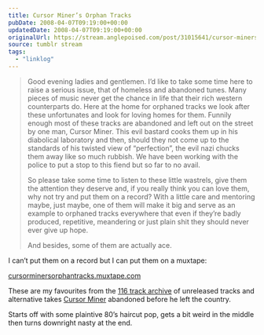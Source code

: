 ```yaml
---
title: Cursor Miner’s Orphan Tracks
pubDate: 2008-04-07T09:19:00+00:00
updatedDate: 2008-04-07T09:19:00+00:00
originalUrl: https://stream.anglepoised.com/post/31015641/cursor-miners-orphan-tracks
source: tumblr stream
tags:
  - "linklog"
---
```


> Good evening ladies and gentlemen. I&rsquo;d like to take some time here to raise a serious issue, that of homeless and abandoned tunes. Many pieces of music never get the chance in life that their rich western counterparts do. Here at the home for orphaned tracks we look after these unfortunates and look for loving homes for them. Funnily enough most of these tracks are abandoned and left out on the street by one man, Cursor Miner. This evil bastard cooks them up in his diabolical laboratory and then, should they not come up to the standards of his twisted view of &ldquo;perfection&rdquo;, the evil nazi chucks them away like so much rubbish. We have been working with the police to put a stop to this fiend but so far to no avail.
>
> So please take some time to listen to these little wastrels, give them the attention they deserve and, if you really think you can love them, why not try and put them on a record? With a little care and mentoring maybe, just maybe, one of them will make it big and serve as an example to orphaned tracks everywhere that even if they&rsquo;re badly produced, repetitive, meandering or just plain shit they should never ever give up hope.
>
> And besides, some of them are actually ace.

I can&rsquo;t put them on a record but I can put them on a muxtape:

[cursorminersorphantracks.muxtape.com][1]

These are my favourites from the [116 track archive][2] of unreleased tracks and alternative takes [Cursor Miner][3] abandoned before he left the country.

Starts off with some plaintive 80&rsquo;s haircut pop, gets a bit weird in the middle then turns downright nasty at the end.

[1]: http://cursorminersorphantracks.muxtape.com/
[2]: http://www.rootnot.co.uk/
[3]: http://www.myspace.com/cursorminer
